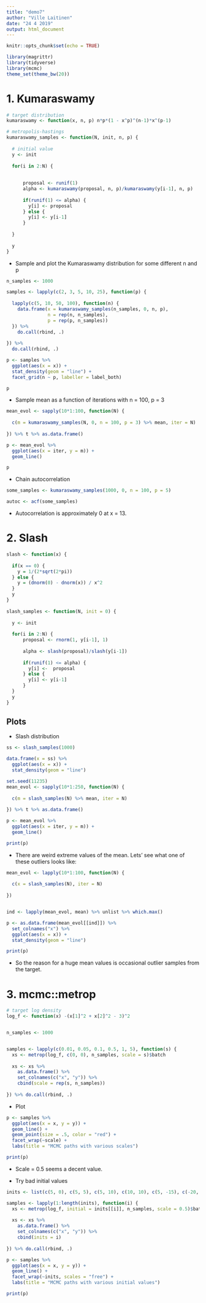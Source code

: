 ```yaml
---
title: "demo7"
author: "Ville Laitinen"
date: "24 4 2019"
output: html_document
---
```


```r
knitr::opts_chunk$set(echo = TRUE)

library(magrittr)
library(tidyverse)
library(mcmc)
theme_set(theme_bw(20))
```

# 1. Kumaraswamy

```r

# target distribution
kumaraswamy <- function(x, n, p) n*p*(1 - x^p)^(n-1)*x^(p-1)

# metropolis-hastings
kumaraswamy_samples <- function(N, init, n, p) {
  
  # initial value   
  y <- init
  
  for(i in 2:N) {
    
    
      proposal <- runif(1)
      alpha <- kumaraswamy(proposal, n, p)/kumaraswamy(y[i-1], n, p)
      
      if(runif(1) <= alpha) {
        y[i] <- proposal
      } else {
        y[i] <- y[i-1]
      }
     
  }
  
  y
}

```


* Sample and plot the Kumaraswamy distribution for some different n and p

```r

n_samples <- 1000

samples <- lapply(c(2, 3, 5, 10, 25), function(p) {
  
  lapply(c(5, 10, 50, 100), function(n) {
    data.frame(x = kumaraswamy_samples(n_samples, 0, n, p),
               n = rep(n, n_samples),
               p = rep(p, n_samples))
  }) %>%
    do.call(rbind, .)
  
}) %>% 
  do.call(rbind, .)

p <- samples %>% 
  ggplot(aes(x = x)) + 
  stat_density(geom = "line") +
  facet_grid(n ~ p, labeller = label_both)

```

```r
p
```

* Sample mean as a function of iterations with n = 100, p = 3

```r

mean_evol <- sapply(10*1:100, function(N) {
  
  c(m = kumaraswamy_samples(N, 0, n = 100, p = 3) %>% mean, iter = N)
  
}) %>% t %>% as.data.frame()

p <- mean_evol %>% 
  ggplot(aes(x = iter, y = m)) +
  geom_line()

p

```


* Chain autocorrelation

```r

some_samples <- kumaraswamy_samples(1000, 0, n = 100, p = 5)

autoc <- acf(some_samples)
```

* Autocorrelation is approximately 0 at x = 13. 

# 2. Slash  

```r

slash <- function(x) {
  
  if(x == 0) {
    y = 1/(2*sqrt(2*pi))
  } else {
    y = (dnorm(0) - dnorm(x)) / x^2
  }
  y
}
  
slash_samples <- function(N, init = 0) {
  
  y <- init
  
  for(i in 2:N) {
      proposal <- rnorm(1, y[i-1], 1)
      
      alpha <- slash(proposal)/slash(y[i-1])
      
      if(runif(1) <= alpha) {
        y[i] <-  proposal
      } else {
        y[i] <- y[i-1]
      }
  }
  y
}

```



## Plots

* Slash distribution

```r

ss <- slash_samples(1000)

data.frame(x = ss) %>% 
  ggplot(aes(x = x)) +
  stat_density(geom = "line")

```



```r

set.seed(11235)
mean_evol <- sapply(10*1:250, function(N) {
  
  c(m = slash_samples(N) %>% mean, iter = N)
  
}) %>% t %>% as.data.frame()

p <- mean_evol %>% 
  ggplot(aes(x = iter, y = m)) +
  geom_line()

print(p)
```

* There are weird extreme values of the mean. Lets' see what one of these outliers looks like:

```r


mean_evol <- lapply(10*1:100, function(N) {
  
  c(x = slash_samples(N), iter = N) 
  
})


ind <- lapply(mean_evol, mean) %>% unlist %>% which.max()

p <- as.data.frame(mean_evol[[ind]]) %>% 
  set_colnames("x") %>% 
  ggplot(aes(x = x)) +
  stat_density(geom = "line")

print(p)

```

* So the reason for a huge mean values is occasional outlier samples from the target.



# 3. mcmc::metrop

```r

# target log density
log_f <- function(x) -(x[1]^2 + x[2]^2 - 3)^2


n_samples <- 1000


samples <- lapply(c(0.01, 0.05, 0.1, 0.5, 1, 5), function(s) {
  xs <- metrop(log_f, c(0, 0), n_samples, scale = s)$batch
  
  xs <- xs %>%
    as.data.frame() %>% 
    set_colnames(c("x", "y")) %>% 
    cbind(scale = rep(s, n_samples))
  
}) %>% do.call(rbind, .)


```


* Plot

```r

p <- samples %>% 
  ggplot(aes(x = x, y = y)) +
  geom_line() + 
  geom_point(size = .5, color = "red") +
  facet_wrap(~scale) +
  labs(title = "MCMC paths with various scales")

print(p)

```

* Scale = 0.5 seems a decent value. 

* Try bad initial values

```r

inits <- list(c(5, 0), c(5, 5), c(5, 10), c(10, 10), c(5, -15), c(-20, 20))

samples <- lapply(1:length(inits), function(i) {
  xs <- metrop(log_f, initial = inits[[i]], n_samples, scale = 0.5)$batch
  
  xs <- xs %>%
    as.data.frame() %>% 
    set_colnames(c("x", "y")) %>% 
    cbind(inits = i)
  
}) %>% do.call(rbind, .)

p <- samples %>% 
  ggplot(aes(x = x, y = y)) +
  geom_line() + 
  facet_wrap(~inits, scales = "free") +
  labs(title = "MCMC paths with various initial values")

print(p)

```

